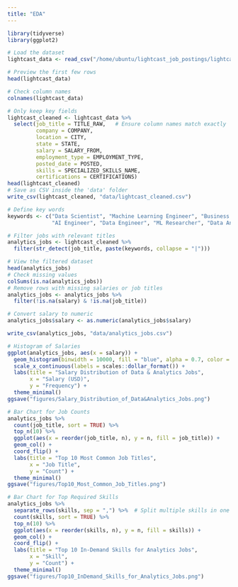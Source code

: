 ```yaml
---
title: "EDA"
---
```


```r
library(tidyverse)
library(ggplot2)

# Load the dataset
lightcast_data <- read_csv("/home/ubuntu/lightcast_job_postings/lightcast_job_postings.csv")

# Preview the first few rows
head(lightcast_data)

# Check column names
colnames(lightcast_data)

# Only keep key fields
lightcast_cleaned <- lightcast_data %>%
  select(job_title = TITLE_RAW,   # Ensure column names match exactly
         company = COMPANY,
         location = CITY,
         state = STATE,
         salary = SALARY_FROM,
         employment_type = EMPLOYMENT_TYPE,
         posted_date = POSTED,
         skills = SPECIALIZED_SKILLS_NAME,
         certifications = CERTIFICATIONS)
head(lightcast_cleaned)
# Save as CSV inside the 'data' folder
write_csv(lightcast_cleaned, "data/lightcast_cleaned.csv")

# Define key words
keywords <- c("Data Scientist", "Machine Learning Engineer", "Business Analyst",
              "AI Engineer", "Data Engineer", "ML Researcher", "Data Analyst")

# Filter jobs with relevant titles
analytics_jobs <- lightcast_cleaned %>%
  filter(str_detect(job_title, paste(keywords, collapse = "|")))

# View the filtered dataset
head(analytics_jobs)
# Check missing values
colSums(is.na(analytics_jobs))
# Remove rows with missing salaries or job titles
analytics_jobs <- analytics_jobs %>%
  filter(!is.na(salary) & !is.na(job_title))

# Convert salary to numeric
analytics_jobs$salary <- as.numeric(analytics_jobs$salary)

write_csv(analytics_jobs, "data/analytics_jobs.csv")

# Histogram of Salaries
ggplot(analytics_jobs, aes(x = salary)) +
  geom_histogram(binwidth = 10000, fill = "blue", alpha = 0.7, color = "black") +
  scale_x_continuous(labels = scales::dollar_format()) +
  labs(title = "Salary Distribution of Data & Analytics Jobs",
       x = "Salary (USD)",
       y = "Frequency") +
  theme_minimal()
ggsave("figures/Salary_Distribution_of_Data&Analytics_Jobs.png")

# Bar Chart for Job Counts
analytics_jobs %>%
  count(job_title, sort = TRUE) %>%
  top_n(10) %>%
  ggplot(aes(x = reorder(job_title, n), y = n, fill = job_title)) +
  geom_col() +
  coord_flip() +
  labs(title = "Top 10 Most Common Job Titles",
       x = "Job Title",
       y = "Count") +
  theme_minimal()
ggsave("figures/Top10_Most_Common_Job_Titles.png")

# Bar Chart for Top Required Skills
analytics_jobs %>%
  separate_rows(skills, sep = ",") %>%  # Split multiple skills in one row
  count(skills, sort = TRUE) %>%
  top_n(10) %>%
  ggplot(aes(x = reorder(skills, n), y = n, fill = skills)) +
  geom_col() +
  coord_flip() +
  labs(title = "Top 10 In-Demand Skills for Analytics Jobs",
       x = "Skill",
       y = "Count") +
  theme_minimal()
ggsave("figures/Top10_InDemand_Skills_for_Analytics_Jobs.png")
```
